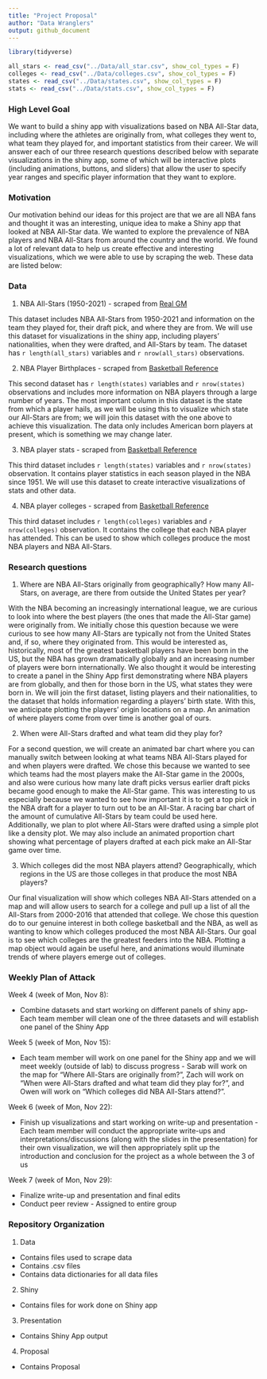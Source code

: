 ```yaml
---
title: "Project Proposal"
author: "Data Wranglers"
output: github_document
---
```


```r
library(tidyverse)
```

```r
all_stars <- read_csv("../Data/all_star.csv", show_col_types = F)
colleges <- read_csv("../Data/colleges.csv", show_col_types = F)
states <- read_csv("../Data/states.csv", show_col_types = F)
stats <- read_csv("../Data/stats.csv", show_col_types = F)
```

### High Level Goal

We want to build a shiny app with visualizations based on NBA All-Star data, including where the athletes are originally from, what colleges they went to, what team they played for, and important statistics from their career. We will answer each of our three research questions described below with separate visualizations in the shiny app, some of which will be interactive plots (including animations, buttons, and sliders) that allow the user to specify year ranges and specific player information that they want to explore.

### Motivation

Our motivation behind our ideas for this project are that we are all NBA fans and thought it was an interesting, unique idea to make a Shiny app that looked at NBA All-Star data. We wanted to explore the prevalence of NBA players and NBA All-Stars from around the country and the world. We found a lot of relevant data to help us create effective and interesting visualizations, which we were able to use by scraping the web. These data are listed below:

### Data

1. NBA All-Stars (1950-2021) - scraped from [Real GM](https://basketball.realgm.com/)

This dataset includes NBA All-Stars from 1950-2021 and information on the team they played for, their draft pick, and where they are from. We will use this dataset for visualizations in the shiny app, including players' nationalities, when they were drafted, and All-Stars by team. The dataset has `r length(all_stars)` variables and `r nrow(all_stars)` observations.


2. NBA Player Birthplaces - scraped from [Basketball Reference](https://www.basketball-reference.com/)

This second dataset has `r length(states)` variables and `r nrow(states)` observations and includes more information on NBA players through a large number of years. The most important column in this dataset is the state from which a player hails, as we will be using this to visualize which state our All-Stars are from; we will join this dataset with the one above to achieve this visualization. The data only includes American born players at present, which is something we may change later.


3. NBA player stats - scraped from [Basketball Reference](https://www.basketball-reference.com/)

This third dataset includes `r length(states)` variables and `r nrow(states)` observation. It contains player statistics in each season played in the NBA since 1951. We will use this dataset to create interactive visualizations of stats and other data.


4. NBA player colleges - scraped from [Basketball Reference](https://www.basketball-reference.com/)

This third dataset includes `r length(colleges)` variables and `r nrow(colleges)` observation. It contains the college that each NBA player has attended. This can be used to show which colleges produce the most NBA players and NBA All-Stars.


### Research questions

1. Where are NBA All-Stars originally from geographically? How many All-Stars, on average, are there from outside the United States per year?

With the NBA becoming an increasingly international league, we are curious to look into where the best players (the ones that made the All-Star game) were originally from. We initially chose this question because we were curious to see how many All-Stars are typically not from the United States and, if so, where they originated from. This would be interested as, historically, most of the greatest basketball players have been born in the US, but the NBA has grown dramatically globally and an increasing number of players were born internationally. We also thought it would be interesting to create a panel in the Shiny App first demonstrating where NBA players are from globally, and then for those born in the US, what states they were born in. We will join the first dataset, listing players and their nationalities, to the dataset that holds information regarding a players' birth state. With this, we anticipate plotting the players' origin locations on a map. An animation of where players come from over time is another goal of ours.

2. When were All-Stars drafted and what team did they play for?

For a second question, we will create an animated bar chart where you can manually switch between looking at what teams NBA All-Stars played for and when players were drafted. We chose this because we wanted to see which teams had the most players make the All-Star game in the 2000s, and also were curious how many late draft picks versus earlier draft picks became good enough to make the All-Star game. This was interesting to us especially because we wanted to see how important it is to get a top pick in the NBA draft for a player to turn out to be an All-Star. A racing bar chart of the amount of cumulative All-Stars by team could be used here. Additionally, we plan to plot where All-Stars were drafted using a simple plot like a density plot. We may also include an animated proportion chart showing what percentage of players drafted at each pick make an All-Star game over time.

3. Which colleges did the most NBA players attend? Geographically, which regions in the US are those colleges in that produce the most NBA players?

Our final visualization will show which colleges NBA All-Stars attended on a map and will allow users to search for a college and pull up a list of all the All-Stars from 2000-2016 that attended that college. We chose this question do to our genuine interest in both college basketball and the NBA, as well as wanting to know which colleges produced the most NBA All-Stars. Our goal is to see which colleges are the greatest feeders into the NBA. Plotting a map object would again be useful here, and animations would illuminate trends of where players emerge out of colleges.

### Weekly Plan of Attack

Week 4 (week of Mon, Nov 8): 

- Combine datasets and start working on different panels of shiny app- Each team member will clean one of the three datasets and will establish one panel of the Shiny App

Week 5 (week of Mon, Nov 15): 

- Each team member will work on one panel for the Shiny app and we will meet weekly (outside of lab) to discuss progress - Sarab will work on the map for "Where All-Stars are originally from?", Zach will work on "When were All-Stars drafted and what team did they play for?", and Owen will work on "Which colleges did NBA All-Stars attend?".

Week 6 (week of Mon, Nov 22): 

- Finish up visualizations and start working on write-up and presentation - Each team member will conduct the appropriate write-ups and interpretations/discussions (along with the slides in the presentation) for their own visualization, we will then appropriately split up the introduction and conclusion for the project as a whole between the 3 of us

Week 7 (week of Mon, Nov 29): 

- Finalize write-up and presentation and final edits
- Conduct peer review - Assigned to entire group


### Repository Organization

1. Data
- Contains files used to scrape data
- Contains .csv files
- Contains data dictionaries for all data files

2. Shiny
- Contains files for work done on Shiny app

3. Presentation
- Contains Shiny App output

4. Proposal
- Contains Proposal

